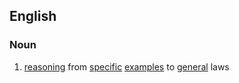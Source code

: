 ==English==

===Noun===
{{en-noun|head=[[rhetorical]] [[induction]]|-}}

# {{context|logic|lang=en}} [[reasoning]] from [[specific]] [[example]]s to [[general]] laws